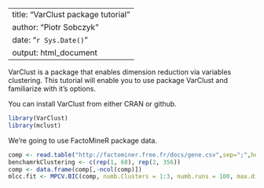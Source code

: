 <!--
%\VignetteEngine{knitr}
%\VignetteIndexEntry{VarClust tutorial}
-->

---
title: "VarClust package tutorial"
author: "Piotr Sobczyk"
date: "`r Sys.Date()`"
output: html_document
---

VarClust is a package that enables dimension
reduction via variables clustering.
This tutorial will enable you to use package VarClust and
familiarize with it's options.

You can install VarClust from either CRAN or github.

```r
library(VarClust)
library(mclust)
```

We're going to use FactoMineR package data.

```r
comp <- read.table("http://factominer.free.fr/docs/gene.csv",sep=";",header=T,row.names=1) 
benchamrkClustering <- c(rep(1, 68), rep(2, 356))    
comp <- data.frame(comp[,-ncol(comp)])    
mlcc.fit <- MPCV.BIC(comp, numb.Clusters = 1:3, numb.runs = 100, max.dim = 2, numbCores=4, greedy=F, estimateDimensions=F)

```
